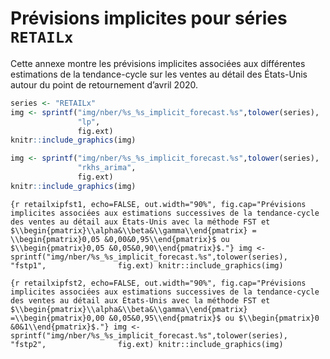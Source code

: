 \newpage
# Prévisions implicites pour séries `RETAILx` {#an-implicitforecasts}

Cette annexe montre les prévisions implicites associées aux différentes estimations de la tendance-cycle sur les ventes au détail des États-Unis autour du point de retournement d'avril 2020.


```r
series <- "RETAILx"
img <- sprintf("img/nber/%s_%s_implicit_forecast.%s",tolower(series),
               "lp",
               fig.ext)
knitr::include_graphics(img)
```

```r
img <- sprintf("img/nber/%s_%s_implicit_forecast.%s",tolower(series),
               "rkhs_arima",
               fig.ext)
knitr::include_graphics(img)
```


```{r retailxipfst1, echo=FALSE, out.width="90%", fig.cap="Prévisions implicites associées aux estimations successives de la tendance-cycle des ventes au détail aux États-Unis avec la méthode FST et $\\begin{pmatrix}\\alpha&\\beta&\\gamma\\end{pmatrix} = \\begin{pmatrix}0,05 &0,00&0,95\\end{pmatrix}$ ou $\\begin{pmatrix}0,05 &0,05&0,90\\end{pmatrix}$."}
img <- sprintf("img/nber/%s_%s_implicit_forecast.%s",tolower(series),
               "fstp1",
               fig.ext)
knitr::include_graphics(img)
```


```{r retailxipfst2, echo=FALSE, out.width="90%", fig.cap="Prévisions implicites associées aux estimations successives de la tendance-cycle des ventes au détail aux États-Unis avec la méthode FST et $\\begin{pmatrix}\\alpha&\\beta&\\gamma\\end{pmatrix} =\\begin{pmatrix}0,00 &0,05&0,95\\end{pmatrix}$ ou $\\begin{pmatrix}0 &0&1\\end{pmatrix}$."}
img <- sprintf("img/nber/%s_%s_implicit_forecast.%s",tolower(series),
               "fstp2",
               fig.ext)
knitr::include_graphics(img)
```




